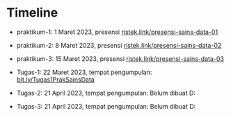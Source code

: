 # Timeline

- praktikum-1: 1 Maret 2023, presensi [ristek.link/presensi-sains-data-01](https://ristek.link/presensi-sains-data-01)
- praktikum-2: 8 Maret 2023, presensi [ristek.link/presensi-sains-data-02](https://ristek.link/presensi-sains-data-02)
- praktikum-3: 15 Maret 2023, presensi [ristek.link/presensi-sains-data-03](https://ristek.link/presensi-sains-data-03)

- Tugas-1: 22 Maret 2023, tempat pengumpulan: [bit.ly/Tugas1PrakSainsData](bit.ly/Tugas1PrakSainsData)

- Tugas-2: 21 April 2023, tempat pengumpulan: Belum dibuat D:

- Tugas-3: 21 April 2023, tempat pengumpulan: Belum dibuat D:

